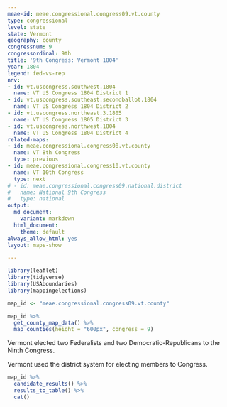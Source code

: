 ```yaml
---
meae-id: meae.congressional.congress09.vt.county
type: congressional
level: state
state: Vermont
geography: county
congressnum: 9
congressordinal: 9th
title: '9th Congress: Vermont 1804'
year: 1804
legend: fed-vs-rep
nnv:
- id: vt.uscongress.southwest.1804
  name: VT US Congress 1804 District 1
- id: vt.uscongress.southeast.secondballot.1804
  name: VT US Congress 1804 District 2
- id: vt.uscongress.northeast.3.1805
  name: VT US Congress 1805 District 3
- id: vt.uscongress.northwest.1804
  name: VT US Congress 1804 District 4
related-maps:
- id: meae.congressional.congress08.vt.county
  name: VT 8th Congress
  type: previous
- id: meae.congressional.congress10.vt.county
  name: VT 10th Congress
  type: next
# - id: meae.congressional.congress09.national.district
#   name: National 9th Congress
#   type: national
output:
  md_document:
    variant: markdown
  html_document:
    theme: default
always_allow_html: yes
layout: maps-show

---
```


```r
library(leaflet)
library(tidyverse)
library(USAboundaries)
library(mappingelections)

map_id <- "meae.congressional.congress09.vt.county"
```

<div class="map">

```r
map_id %>%
  get_county_map_data() %>%
  map_counties(height = "600px", congress = 9)
```

</div>

Vermont elected two Federalists and two Democratic-Republicans to the Ninth Congress.

Vermont used the district system for electing members to Congress. 

<div class="results-table">

```r
map_id %>%
  candidate_results() %>%
  results_to_table() %>%
  cat()
```

</div>
